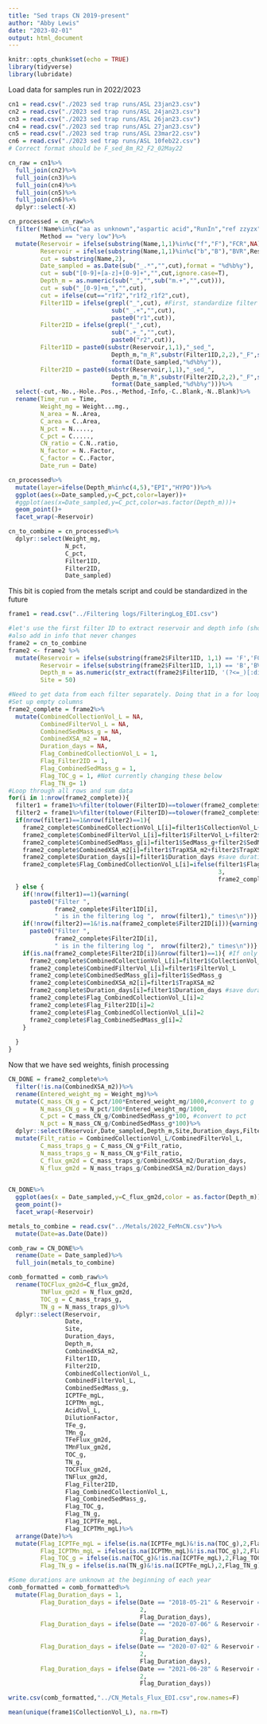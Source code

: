 ```yaml
---
title: "Sed traps CN 2019-present"
author: "Abby Lewis"
date: "2023-02-01"
output: html_document
---
```


```r
knitr::opts_chunk$set(echo = TRUE)
library(tidyverse)
library(lubridate)
```

Load data for samples run in 2022/2023
```r
cn1 = read.csv("./2023 sed trap runs/ASL 23jan23.csv")
cn2 = read.csv("./2023 sed trap runs/ASL 24jan23.csv")
cn3 = read.csv("./2023 sed trap runs/ASL 26jan23.csv")
cn4 = read.csv("./2023 sed trap runs/ASL 27jan23.csv")
cn5 = read.csv("./2023 sed trap runs/ASL 23mar22.csv")
cn6 = read.csv("./2023 sed trap runs/ASL 10feb22.csv")
# Correct format should be F_sed_8m_R2_F2_02May22

cn_raw = cn1%>%
  full_join(cn2)%>%
  full_join(cn3)%>%
  full_join(cn4)%>%
  full_join(cn5)%>%
  full_join(cn6)%>%
  dplyr::select(-X)

cn_processed = cn_raw%>%
  filter(!Name%in%c("aa as unknown","aspartic acid","RunIn","ref zzyzx","crucible blank","internal reference zzyzx"),
         Method == "very low")%>%
  mutate(Reservoir = ifelse(substring(Name,1,1)%in%c("f","F"),"FCR",NA),
         Reservoir = ifelse(substring(Name,1,1)%in%c("b","B"),"BVR",Reservoir),
         cut = substring(Name,2),
         Date_sampled = as.Date(sub("_.*","",cut),format = "%d%b%y"),
         cut = sub("[0-9]+[a-z]+[0-9]+","",cut,ignore.case=T),
         Depth_m = as.numeric(sub("_","",sub("m.+","",cut))),
         cut = sub("_[0-9]+m_","",cut),
         cut = ifelse(cut=="r1f2","r1f2_r1f2",cut),
         Filter1ID = ifelse(grepl("_",cut), #First, standardize filter columns
                             sub("_.+","",cut),
                             paste0("r1",cut)),
         Filter2ID = ifelse(grepl("_",cut),
                             sub(".+_","",cut),
                             paste0("r2",cut)),
         Filter1ID = paste0(substr(Reservoir,1,1),"_sed_",
                             Depth_m,"m_R",substr(Filter1ID,2,2),"_F",substr(Filter1ID,4,4),"_",
                             format(Date_sampled,"%d%b%y")),
         Filter2ID = paste0(substr(Reservoir,1,1),"_sed_",
                             Depth_m,"m_R",substr(Filter2ID,2,2),"_F",substr(Filter2ID,4,4),"_",
                             format(Date_sampled,"%d%b%y")))%>%
  select(-cut,-No.,-Hole..Pos.,-Method,-Info,-C..Blank,-N..Blank)%>%
  rename(Time_run = Time,
         Weight_mg = Weight...mg.,
         N_area = N..Area,
         C_area = C..Area,
         N_pct = N.....,
         C_pct = C.....,
         CN_ratio = C.N..ratio,
         N_factor = N..Factor,
         C_factor = C..Factor,
         Date_run = Date)

cn_processed%>%
  mutate(layer=ifelse(Depth_m%in%c(4,5),"EPI","HYPO"))%>%
  ggplot(aes(x=Date_sampled,y=C_pct,color=layer))+
  #ggplot(aes(x=Date_sampled,y=C_pct,color=as.factor(Depth_m)))+
  geom_point()+
  facet_wrap(~Reservoir)

cn_to_combine = cn_processed%>%
  dplyr::select(Weight_mg,
                N_pct,
                C_pct,
                Filter1ID,
                Filter2ID,
                Date_sampled)
```

This bit is copied from the metals script and could be standardized in the future
```r
frame1 = read.csv("../Filtering logs/FilteringLog_EDI.csv")

#let's use the first filter ID to extract reservoir and depth info (should be the same year to year)
#also add in info that never changes
frame2 = cn_to_combine
frame2 <- frame2 %>% 
  mutate(Reservoir = ifelse(substring(frame2$Filter1ID, 1,1) == 'F','FCR',NA),
         Reservoir = ifelse(substring(frame2$Filter1ID, 1,1) == 'B','BVR', Reservoir),
         Depth_m = as.numeric(str_extract(frame2$Filter1ID, '(?<=_)[:digit:]+(?=m)')),
         Site = 50)

#Need to get data from each filter separately. Doing that in a for loop
#Set up empty columns
frame2_complete = frame2%>%
  mutate(CombinedCollectionVol_L = NA,
         CombinedFilterVol_L = NA,
         CombinedSedMass_g = NA,
         CombinedXSA_m2 = NA,
         Duration_days = NA,
         Flag_CombinedCollectionVol_L = 1,
         Flag_Filter2ID = 1, 
         Flag_CombinedSedMass_g = 1, 
         Flag_TOC_g = 1, #Not currently changing these below
         Flag_TN_g= 1)
#Loop through all rows and sum data
for(i in 1:nrow(frame2_complete)){
  filter1 = frame1%>%filter(tolower(FilterID)==tolower(frame2_complete$Filter1ID[i])) #filter to the first filter
  filter2 = frame1%>%filter(tolower(FilterID)==tolower(frame2_complete$Filter2ID[i])) #filter to the second filter
  if(nrow(filter1)==1&nrow(filter2)==1){
    frame2_complete$CombinedCollectionVol_L[i]=filter1$CollectionVol_L+filter2$CollectionVol_L #sum collection volumes
    frame2_complete$CombinedFilterVol_L[i]=filter1$FilterVol_L+filter2$FilterVol_L #sum filter volumes
    frame2_complete$CombinedSedMass_g[i]=filter1$SedMass_g+filter2$SedMass_g #sum sed mass
    frame2_complete$CombinedXSA_m2[i]=filter1$TrapXSA_m2+filter2$TrapXSA_m2 #sum surface area
    frame2_complete$Duration_days[i]=filter1$Duration_days #save duration
    frame2_complete$Flag_CombinedCollectionVol_L[i]=ifelse(filter1$Flag_CollectionVol_L==2|filter2$Flag_CollectionVol_L==2,
                                                           3,
                                                           frame2_complete$Flag_CombinedCollectionVol_L[i]) #Save flag for volume
  } else { 
    if(!nrow(filter1)==1){warning(
      paste0("Filter ",
             frame2_complete$Filter1ID[i], 
             " is in the filtering log ",  nrow(filter1)," times\n"))}
    if(!nrow(filter2)==1&!is.na(frame2_complete$Filter2ID[i])){warning(
      paste0("Filter ",
             frame2_complete$Filter2ID[i], 
             " is in the filtering log ",  nrow(filter2)," times\n"))}
    if(is.na(frame2_complete$Filter2ID[i])&nrow(filter1)==1){ #If only one filter was used
      frame2_complete$CombinedCollectionVol_L[i]=filter1$CollectionVol_L 
      frame2_complete$CombinedFilterVol_L[i]=filter1$FilterVol_L
      frame2_complete$CombinedSedMass_g[i]=filter1$SedMass_g
      frame2_complete$CombinedXSA_m2[i]=filter1$TrapXSA_m2 
      frame2_complete$Duration_days[i]=filter1$Duration_days #save duration
      frame2_complete$Flag_CombinedCollectionVol_L[i]=2
      frame2_complete$Flag_Filter2ID[i]=2
      frame2_complete$Flag_CombinedCollectionVol_L[i]=2
      frame2_complete$Flag_CombinedSedMass_g[i]=2
    }
    
  }
}
```

Now that we have sed weights, finish processing
```r
CN_DONE = frame2_complete%>%
  filter(!is.na(CombinedXSA_m2))%>%
  rename(Entered_weight_mg = Weight_mg)%>%
  mutate(C_mass_CN_g = C_pct/100*Entered_weight_mg/1000,#convert to g
         N_mass_CN_g = N_pct/100*Entered_weight_mg/1000,
         C_pct = C_mass_CN_g/CombinedSedMass_g*100, #convert to pct
         N_pct = N_mass_CN_g/CombinedSedMass_g*100)%>%
  dplyr::select(Reservoir,Date_sampled,Depth_m,Site,Duration_days,Filter1ID,Filter2ID,CombinedCollectionVol_L,CombinedFilterVol_L,CombinedSedMass_g,CombinedXSA_m2,C_mass_CN_g,N_mass_CN_g,Flag_CombinedCollectionVol_L,Flag_Filter2ID, Flag_CombinedCollectionVol_L, Flag_CombinedSedMass_g, Flag_TOC_g, Flag_TN_g)%>%
  mutate(Filt_ratio = CombinedCollectionVol_L/CombinedFilterVol_L,
         C_mass_traps_g = C_mass_CN_g*Filt_ratio,
         N_mass_traps_g = N_mass_CN_g*Filt_ratio,
         C_flux_gm2d = C_mass_traps_g/CombinedXSA_m2/Duration_days,
         N_flux_gm2d = N_mass_traps_g/CombinedXSA_m2/Duration_days)
  

CN_DONE%>%
  ggplot(aes(x = Date_sampled,y=C_flux_gm2d,color = as.factor(Depth_m)))+
  geom_point()+
  facet_wrap(~Reservoir)

metals_to_combine = read.csv("../Metals/2022_FeMnCN.csv")%>%
  mutate(Date=as.Date(Date))

comb_raw = CN_DONE%>%
  rename(Date = Date_sampled)%>%
  full_join(metals_to_combine)

comb_formatted = comb_raw%>%
  rename(TOCFlux_gm2d=C_flux_gm2d,
         TNFlux_gm2d = N_flux_gm2d,
         TOC_g = C_mass_traps_g,
         TN_g = N_mass_traps_g)%>%
  dplyr::select(Reservoir, 
                Date,
                Site,
                Duration_days,
                Depth_m,
                CombinedXSA_m2,
                Filter1ID,
                Filter2ID,
                CombinedCollectionVol_L,
                CombinedFilterVol_L,
                CombinedSedMass_g,
                ICPTFe_mgL,
                ICPTMn_mgL,
                AcidVol_L,
                DilutionFactor,
                TFe_g,
                TMn_g,
                TFeFlux_gm2d,
                TMnFlux_gm2d,
                TOC_g,
                TN_g,
                TOCFlux_gm2d,
                TNFlux_gm2d,
                Flag_Filter2ID,
                Flag_CombinedCollectionVol_L,
                Flag_CombinedSedMass_g,
                Flag_TOC_g,
                Flag_TN_g,
                Flag_ICPTFe_mgL,
                Flag_ICPTMn_mgL)%>%
  arrange(Date)%>%
  mutate(Flag_ICPTFe_mgL = ifelse(is.na(ICPTFe_mgL)&!is.na(TOC_g),2,Flag_ICPTFe_mgL),
         Flag_ICPTMn_mgL = ifelse(is.na(ICPTMn_mgL)&!is.na(TOC_g),2,Flag_ICPTMn_mgL),
         Flag_TOC_g = ifelse(is.na(TOC_g)&!is.na(ICPTFe_mgL),2,Flag_TOC_g),
         Flag_TN_g = ifelse(is.na(TN_g)&!is.na(ICPTFe_mgL),2,Flag_TN_g))

#Some durations are unknown at the beginning of each year
comb_formatted = comb_formatted%>%
  mutate(Flag_Duration_days = 1,
         Flag_Duration_days = ifelse(Date == "2018-05-21" & Reservoir == "FCR", 
                                     2, 
                                     Flag_Duration_days),
         Flag_Duration_days = ifelse(Date == "2020-07-06" & Reservoir == "FCR", 
                                     2, 
                                     Flag_Duration_days),
         Flag_Duration_days = ifelse(Date == "2020-07-02" & Reservoir == "BVR", 
                                     2, 
                                     Flag_Duration_days),
         Flag_Duration_days = ifelse(Date == "2021-06-28" & Reservoir == "BVR", 
                                     2, 
                                     Flag_Duration_days))

write.csv(comb_formatted,"../CN_Metals_Flux_EDI.csv",row.names=F)

mean(unique(frame1$CollectionVol_L), na.rm=T)
```
